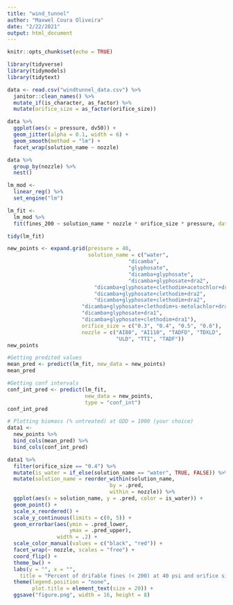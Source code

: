 ```yaml
---
title: "wind_tunnel" 
author: "Maxwel Coura Oliveira"
date: "2/22/2021"
output: html_document
---
```


```r
knitr::opts_chunk$set(echo = TRUE)
```



```r
library(tidyverse)
library(tidymodels)
library(tidytext)
```


```r
data <- read.csv("windtunnel_data.csv") %>% 
  janitor::clean_names() %>% 
  mutate_if(is_character, as_factor) %>% 
  mutate(orifice_size = as_factor(orifice_size))
```

```r
data %>% 
  ggplot(aes(x = pressure, dv50)) + 
  geom_jitter(alpha = 0.1, width = 6) +
  geom_smooth(method = "lm") +
  facet_wrap(solution_name ~ nozzle)
```


```r
data %>% 
  group_by(nozzle) %>% 
  nest()
```



```r
lm_mod <- 
  linear_reg() %>% 
  set_engine("lm")
```


```r
lm_fit <- 
  lm_mod %>% 
  fit(fines_200 ~ solution_name * nozzle * orifice_size * pressure, data = data)
```


```r
tidy(lm_fit)
```

```r
new_points <- expand.grid(pressure = 40, 
                          solution_name = c("water", 
                                       "dicamba", 
                                       "glyphosate", 
                                       "dicamba+glyphosate",
                                       "dicamba+glyphosate+dra2",
                            "dicamba+glyphosate+clethodim+acetochlor+dra2",
                            "dicamba+glyphosate+clethodim+dra2", 
                            "dicamba+glyphosate+clethodim+dra2",
                        "dicamba+glyphosate+clethodim+s-metolachlor+dra2",
                        "dicamba+glyphosate+dra1",
                        "dicamba+glyphosate+clethodim+dra1"), 
                        orifice_size = c("0.3", "0.4", "0.5", "0.6"),
                        nozzle = c("AI80", "AI110", "TADFD", "TDXLD",
                                   "ULD", "TTI", "TADF"))
new_points
```

```r
#Getting predited values
mean_pred <- predict(lm_fit, new_data = new_points)
mean_pred
```



```r
#Getting conf intervals
conf_int_pred <- predict(lm_fit, 
                         new_data = new_points, 
                         type = "conf_int")
conf_int_pred
```


```r
# Plotting biomass (% untreated) at GDD = 1000 (your choice)
data1 <- 
  new_points %>% 
  bind_cols(mean_pred) %>% 
  bind_cols(conf_int_pred)
```



```r
data1 %>% 
  filter(orifice_size == "0.4") %>% 
  mutate(is_water = if_else(solution_name == "water", TRUE, FALSE)) %>% 
  mutate(solution_name = reorder_within(solution_name, 
                                 by = .pred, 
                                 within = nozzle)) %>% 
  ggplot(aes(x = solution_name, y = .pred, color = is_water)) +
  geom_point() +
  scale_x_reordered() +
  scale_y_continuous(limits = c(0, 5)) +
  geom_errorbar(aes(ymin = .pred_lower, 
                    ymax = .pred_upper),
                width = .2) +
  scale_color_manual(values = c("black", "red")) +
  facet_wrap(~ nozzle, scales = "free") + 
  coord_flip() +
  theme_bw() +
  labs(y = "", x = "",
    title = "Percent of drifable fines (< 200) at 40 psi and orifice size = 0.4") +
  theme(legend.position = "none",
        plot.title = element_text(size = 20)) +
  ggsave("figure.png", width = 16, height = 8)
```

